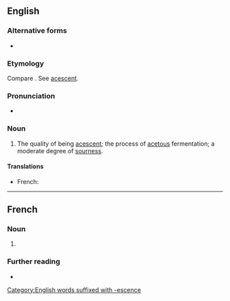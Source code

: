==English==

===Alternative forms===
* {{l|en|acescency}}

===Etymology===
Compare {{cog|fr|acescence}}. See [[acescent]].

===Pronunciation===
* {{IPA|/əˈsɛsəns/|lang=en}}

===Noun===
{{en-noun|-|s}}

# The quality of being [[acescent]]; the process of [[acetous]] fermentation; a moderate degree of [[sourness]].
#: {{rfquotek|lang=en|Johnson}}

====Translations====
{{trans-top|the quality of being acescent; the process of acetous fermentation}}
* French: {{t+|fr|acescence|f}}
{{trans-mid}}
{{trans-bottom}}

[[Category:English words suffixed with -escence]]

----

==French==

===Noun===
{{fr-noun|f|acescences}}

# {{l|en|acescence}}

===Further reading===
* {{R:TLFi}}